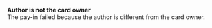   
<Card title="001023" href="/development-ressources/errors/codes/001023">  

 **Author is not the card owner**  
 The pay-in failed because the author is different from the card owner.  

</Card>